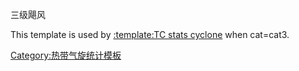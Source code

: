 三级飓风<noinclude>

This template is used by [[:template:TC stats cyclone]] when cat=cat3.

[[Category:热带气旋统计模板]]
</noinclude>